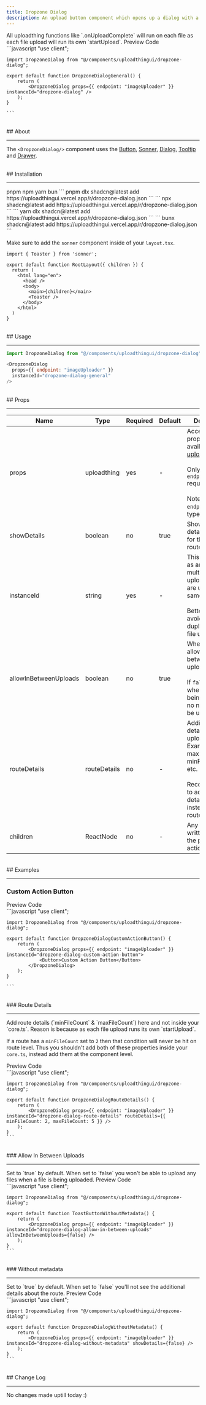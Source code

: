 ```yaml
---
title: Dropzone Dialog
description: An upload button component which opens up a dialog with a dropzone and uses toasts as its response method.
---
```


<Note type="warning">
  All uploadthing functions like `.onUploadComplete` will run on each file as
  each file upload will run its own `startUpload`.
</Note>

<Tabs defaultValue="preview">
  <TabsList>
    <TabsTrigger value="preview">Preview</TabsTrigger>
    <TabsTrigger value="code">Code</TabsTrigger>
  </TabsList>
  <TabsContent value="preview">
    <br />
    <UTUIDropzoneDialog />
  </TabsContent>
  <TabsContent value="code">
    ```javascript
    "use client";

    import DropzoneDialog from "@/components/uploadthingui/dropzone-dialog";

    export default function DropzoneDialogGeneral() {
        return (
            <DropzoneDialog props={{ endpoint: "imageUploader" }} instanceId="dropzone-dialog" />
        );
    }

    ```

  </TabsContent>
</Tabs>

<br />
## About
<hr />

The `<DropzoneDialog/>` component uses the [Button](https://ui.shadcn.com/docs/components/button), [Sonner](https://ui.shadcn.com/docs/components/sonner), [Dialog](https://ui.shadcn.com/docs/components/dialog), [Tooltip](https://ui.shadcn.com/docs/components/tooltip) and [Drawer](https://ui.shadcn.com/docs/components/drawer).

<br />
## Installation
<hr />

<Tabs defaultValue="pnpm">
    <TabsList>
        <TabsTrigger value="pnpm">pnpm</TabsTrigger>
        <TabsTrigger value="npm">npm</TabsTrigger>
        <TabsTrigger value="yarn">yarn</TabsTrigger>
        <TabsTrigger value="bun">bun</TabsTrigger>
    </TabsList>
    <TabsContent value="pnpm">
        ```
        pnpm dlx shadcn@latest add https://uploadthingui.vercel.app/r/dropzone-dialog.json
        ```
    </TabsContent>
    <TabsContent value="npm">
        ```
        npx shadcn@latest add https://uploadthingui.vercel.app/r/dropzone-dialog.json
        ```
    </TabsContent>
    <TabsContent value="yarn">
        ```
        yarn dlx shadcn@latest add https://uploadthingui.vercel.app/r/dropzone-dialog.json
        ```
    </TabsContent>
    <TabsContent value="bun">
        ```
        bunx shadcn@latest add https://uploadthingui.vercel.app/r/dropzone-dialog.json
        ```
    </TabsContent>

</Tabs>

Make sure to add the `sonner` component inside of your `layout.tsx`.

```javascript:app/layout.tsx {1, 9}
import { Toaster } from 'sonner';

export default function RootLayout({ children }) {
  return (
    <html lang="en">
      <head />
      <body>
        <main>{children}</main>
        <Toaster />
      </body>
    </html>
  )
}
```

<br />
## Usage
<hr />

```javascript
import DropzoneDialog from "@/components/uploadthingui/dropzone-dialog";
```

```javascript
<DropzoneDialog
  props={{ endpoint: "imageUploader" }}
  instanceId="dropzone-dialog-general"
/>
```

<br />
## Props
<hr />

| Name                  | Type         | Required | Default | Description                                                                                                                                                 |
| --------------------- | ------------ | -------- | ------- | ----------------------------------------------------------------------------------------------------------------------------------------------------------- |
| props                 | uploadthing  | yes      | -       | Accepts all the props that are available with [uploadthing](https://docs.uploadthing.com/api-reference/react#props) <br/><br/> Only the `endpoint` required. <br/><br/>  Note that the `endpoint` isn't typesafe. |
| showDetails           | boolean      | no       | true    | Show the details/metadata for the upload route endpoint                                                                                                     |
| instanceId            | string       | yes      | -       | This will be used as an identifier if multiple file upload buttons are used at the same time <br/><br/> Better to add to avoid duplication of file uploads  |
| allowInBetweenUploads | boolean      | no       | true    | Whether to allow in between uploads <br/><br/> If `false` then when files are being uploaded, no new files can be uploaded.                                 |
| routeDetails          | routeDetails | no       | -       | Additional details for the upload; Example: maxFileCount, minFileCount, etc. <br/><br/>Recommended to add these details here instead of your route.         |
| children              | ReactNode    | no       | -       | Any node written will take the place of the action button                                                                                                   |

<br />
## Examples
<hr />

### Custom Action Button

<Tabs defaultValue="preview">
  <TabsList>
    <TabsTrigger value="preview">Preview</TabsTrigger>
    <TabsTrigger value="code">Code</TabsTrigger>
  </TabsList>
  <TabsContent value="preview">
    <br />
    <UTUIDropzoneDialogCustomActionButton />
  </TabsContent>
  <TabsContent value="code">
    ```javascript
    "use client";

    import DropzoneDialog from "@/components/uploadthingui/dropzone-dialog";

    export default function DropzoneDialogCustomActionButton() {
        return (
            <DropzoneDialog props={{ endpoint: "imageUploader" }} instanceId="dropzone-dialog-custom-action-button">
                <Button>Custom Action Button</Button>
            </DropzoneDialog>
        );
    }

    ```

  </TabsContent>
</Tabs>

<br />
### Route Details
<hr />

<Note title="Note" type="danger">
Add route details (`minFileCount` & `maxFileCount`) here and not inside your
`core.ts`. Reason is because as each file upload runs its own `startUpload`.

If a route has a `minFileCount` set to `2` then that condition will never be
hit on route level. Thus you shouldn't add both of these properties inside
your `core.ts`, instead add them at the component level.

</Note>

<Tabs defaultValue="preview">
  <TabsList>
    <TabsTrigger value="preview">Preview</TabsTrigger>
    <TabsTrigger value="code">Code</TabsTrigger>
  </TabsList>
  <TabsContent value="preview">
    <br />
    <UTUIDropzoneDialogRouteDetails />
  </TabsContent>
  <TabsContent value="code">
    ```javascript
    "use client";

    import DropzoneDialog from "@/components/uploadthingui/dropzone-dialog";

    export default function DropzoneDialogRouteDetails() {
        return (
            <DropzoneDialog props={{ endpoint: "imageUploader" }} instanceId="dropzone-dialog-route-details" routeDetails={{ minFileCount: 2, maxFileCount: 5 }} />
        );
    }
    ```

  </TabsContent>
</Tabs>

<br />
### Allow In Between Uploads
<hr />

<Note title="Note" type="note">
  Set to `true` by default. When set to `false` you won't be able to upload any
  files when a file is being uploaded.
</Note>

<Tabs defaultValue="preview">
  <TabsList>
    <TabsTrigger value="preview">Preview</TabsTrigger>
    <TabsTrigger value="code">Code</TabsTrigger>
  </TabsList>
  <TabsContent value="preview">
    <br />
    <UTUIDropzoneDialogAllowInBetweenUploads />
  </TabsContent>
  <TabsContent value="code">
    ```javascript
    "use client";

    import DropzoneDialog from "@/components/uploadthingui/dropzone-dialog";

    export default function ToastButtonWithoutMetadata() {
        return (
            <DropzoneDialog props={{ endpoint: "imageUploader" }} instanceId="dropzone-dialog-allow-in-between-uploads" allowInBetweenUploads={false} />
        );
    }
    ```

  </TabsContent>
</Tabs>

<br />
### Without metadata
<hr />

<Note title="Note" type="note">
  Set to `true` by default. When set to `false` you'll not see the additional
  details about the route.
</Note>

<Tabs defaultValue="preview">
  <TabsList>
    <TabsTrigger value="preview">Preview</TabsTrigger>
    <TabsTrigger value="code">Code</TabsTrigger>
  </TabsList>
  <TabsContent value="preview">
    <br />
    <UTUIDropzoneDialogWithoutMetadata />
  </TabsContent>
  <TabsContent value="code">
    ```javascript
    "use client";

    import DropzoneDialog from "@/components/uploadthingui/dropzone-dialog";

    export default function DropzoneDialogWithoutMetadata() {
        return (
            <DropzoneDialog props={{ endpoint: "imageUploader" }} instanceId="dropzone-dialog-without-metadata" showDetails={false} />
        );
    }
    ```

  </TabsContent>
</Tabs>

<br />
## Change Log
<hr />
No changes made uptill today :)
